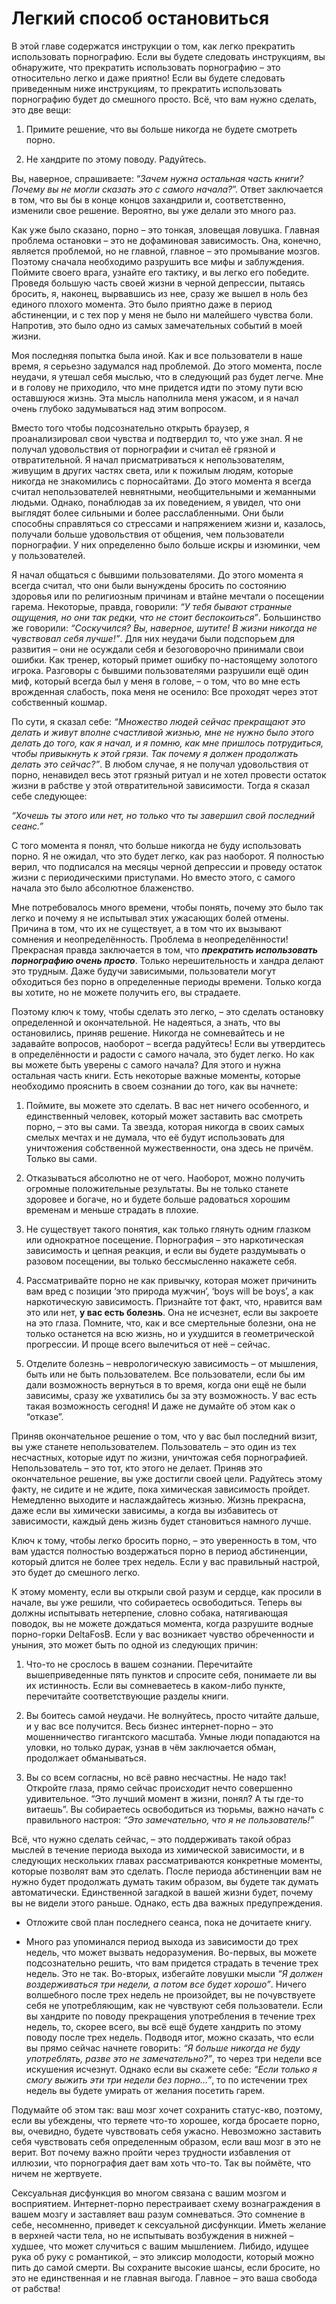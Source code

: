 # Легкий способ остановиться

В этой главе содержатся инструкции о том, как легко прекратить использовать порнографию. Если вы будете следовать инструкциям, вы обнаружите, что прекратить использовать порнографию -- это относительно легко и даже приятно! Если вы будете следовать приведенным ниже инструкциям, то прекратить использовать порнографию будет до смешного просто. Всё, что вам нужно сделать, это две вещи:

1.  Примите решение, что вы больше никогда не будете смотреть порно.

2.  Не хандрите по этому поводу. Радуйтесь.

Вы, наверное, спрашиваете: "*Зачем нужна остальная часть книги? Почему вы не могли сказать это с самого начала?*". Ответ заключается в том, что вы бы в конце концов захандрили и, соответственно, изменили свое решение. Вероятно, вы уже делали это много раз.

Как уже было сказано, порно -- это тонкая, зловещая ловушка. Главная проблема остановки -- это не дофаминовая зависимость. Она, конечно, является проблемой, но не главной, главное -- это промывание мозгов. Поэтому сначала необходимо разрушить все мифы и заблуждения. Поймите своего врага, узнайте его тактику, и вы легко его победите. Проведя большую часть своей жизни в черной депрессии, пытаясь бросить, я, наконец, вырвавшись из нее, сразу же вышел в ноль без единого плохого момента. Это было приятно даже в период абстиненции, и с тех пор у меня не было ни малейшего чувства боли. Напротив, это было одно из самых замечательных событий в моей жизни.

Моя последняя попытка была иной. Как и все пользователи в наше время, я серьезно задумался над проблемой. До этого момента, после неудачи, я утешал себя мыслью, что в следующий раз будет легче. Мне и в голову не приходило, что мне придется идти по этому пути всю оставшуюся жизнь. Эта мысль наполнила меня ужасом, и я начал очень глубоко задумываться над этим вопросом.

Вместо того чтобы подсознательно открыть браузер, я проанализировал свои чувства и подтвердил то, что уже знал. Я не получал удовольствия от порнографии и считал её грязной и отвратительной. Я начал присматриваться к непользователям, живущим в других частях света, или к пожилым людям, которые никогда не знакомились с порносайтами. До этого момента я всегда считал непользователей невнятными, необщительными и жеманными людьми. Однако, понаблюдав за их поведением, я увидел, что они выглядят более сильными и более расслабленными. Они были способны справляться со стрессами и напряжением жизни и, казалось, получали больше удовольствия от общения, чем пользователи порнографии. У них определенно было больше искры и изюминки, чем у пользователей.

Я начал общаться с бывшими пользователями. До этого момента я всегда считал, что они были вынуждены бросить по состоянию здоровья или по религиозным причинам и втайне мечтали о посещении гарема. Некоторые, правда, говорили: *"У тебя бывают странные ощущения, но они так редки, что не стоит беспокоиться"*. Большинство же говорили: *"Соскучился? Вы, наверное, шутите! В жизни никогда не чувствовал себя лучше!"*. Для них неудачи были подспорьем для развития -- они не осуждали себя и безоговорочно принимали свои ошибки. Как тренер, который примет ошибку по-настоящему золотого игрока. Разговоры с бывшими пользователями разрушили ещё один миф, который всегда был у меня в голове, -- о том, что во мне есть врожденная слабость, пока меня не осенило: Все проходят через этот собственный кошмар.

По сути, я сказал себе: *"Множество людей сейчас прекращают это делать и живут вполне счастливой жизнью, мне не нужно было этого делать до того, как я начал, и я помню, как мне пришлось потрудиться, чтобы привыкнуть к этой грязи. Так почему я должен продолжать делать это сейчас?"*. В любом случае, я не получал удовольствия от порно, ненавидел весь этот грязный ритуал и не хотел провести остаток жизни в рабстве у этой отвратительной зависимости. Тогда я сказал себе следующее:

*"Хочешь ты этого или нет, но только что ты завершил свой последний сеанс."*

С того момента я понял, что больше никогда не буду использовать порно. Я не ожидал, что это будет легко, как раз наоборот. Я полностью верил, что подписался на месяцы черной депрессии и проведу остаток жизни с периодическими приступами. Но вместо этого, с самого начала это было абсолютное блаженство.

Мне потребовалось много времени, чтобы понять, почему это было так легко и почему я не испытывал этих ужасающих болей отмены. Причина в том, что их не существует, а в том что их вызывают сомнения и неопределённость. Проблема в неопределённости! Прекрасная правда заключается в том, что ***прекратить использовать порнографию очень просто***. Только нерешительность и хандра делают это трудным. Даже будучи зависимыми, пользователи могут обходиться без порно в определенные периоды времени. Только когда вы хотите, но не можете получить его, вы страдаете.

Поэтому ключ к тому, чтобы сделать это легко, -- это сделать остановку определенной и окончательной. Не надеяться, а знать, что вы остановились, приняв решение. Никогда не сомневайтесь и не задавайте вопросов, наоборот -- всегда радуйтесь! Если вы утвердитесь в определённости и радости с самого начала, это будет легко. Но как вы можете быть уверены с самого начала? Для этого и нужна остальная часть книги. Есть некоторые важные моменты, которые необходимо прояснить в своем сознании до того, как вы начнете:

1.  Поймите, вы можете это сделать. В вас нет ничего особенного, и единственный человек, который может заставить вас смотреть порно, -- это вы сами. Та звезда, которая никогда в своих самых смелых мечтах и не думала, что её будут использовать для уничтожения собственной мужественности, она здесь не причём. Только вы сами.

2.  Отказываться абсолютно не от чего. Наоборот, можно получить огромные положительные результаты. Вы не только станете здоровее и богаче, но и будете больше радоваться хорошим временам и меньше страдать в плохие.

3.  Не существует такого понятия, как только глянуть одним глазком или однократное посещение. Порнография -- это наркотическая зависимость и цепная реакция, и если вы будете раздумывать о разовом посещении, вы только бессмысленно накажете себя.

4.  Рассматривайте порно не как привычку, которая может причинить вам вред с позиции 'это природа мужчин', 'boys will be boys', а как наркотическую зависимость. Признайте тот факт, что, нравится вам это или нет, **у вас есть болезнь**. Она не исчезнет, если вы закроете на это глаза. Помните, что, как и все смертельные болезни, она не только останется на всю жизнь, но и ухудшится в геометрической прогрессии. И проще всего вылечиться от неё -- сейчас.

5.  Отделите болезнь -- неврологическую зависимость -- от мышления, быть или не быть пользователем. Все пользователи, если бы им дали возможность вернуться в то время, когда они ещё не были зависимы, сразу же ухватились бы за эту возможность. У вас есть такая возможность сегодня! И даже не думайте об этом как о "отказе".

Приняв окончательное решение о том, что у вас был последний визит, вы уже станете непользователем. Пользователь -- это один из тех несчастных, которые идут по жизни, уничтожая себя порнографией. Непользователь -- это тот, кто этого не делает. Приняв это окончательное решение, вы уже достигли своей цели. Радуйтесь этому факту, не сидите и не ждите, пока химическая зависимость пройдет. Немедленно выходите и наслаждайтесь жизнью. Жизнь прекрасна, даже если вы химически зависимы, а когда вы избавитесь от зависимости, каждый день жизнь будет становиться намного лучше.

Ключ к тому, чтобы легко бросить порно, -- это уверенность в том, что вам удастся полностью воздержаться порно в период абстиненции, который длится не более трех недель. Если у вас правильный настрой, это будет до смешного легко.

К этому моменту, если вы открыли свой разум и сердце, как просили в начале, вы уже решили, что собираетесь освободиться. Теперь вы должны испытывать нетерпение, словно собака, натягивающая поводок, вы не можете дождаться момента, когда разрушите водные порно-горки DeltaFosB. Если у вас возникает чувство обреченности и уныния, это может быть по одной из следующих причин:

1.  Что-то не срослось в вашем сознании. Перечитайте вышеприведенные пять пунктов и спросите себя, понимаете ли вы их истинность. Если вы сомневаетесь в каком-либо пункте, перечитайте соответствующие разделы книги.

2.  Вы боитесь самой неудачи. Не волнуйтесь, просто читайте дальше, и у вас все получится. Весь бизнес интернет-порно -- это мошенничество гигантского масштаба. Умные люди попадаются на уловки, но только дурак, узнав в чём заключается обман, продолжает обманываться.

3.  Вы со всем согласны, но всё равно несчастны. Не надо так! Откройте глаза, прямо сейчас происходит нечто совершенно удивительное. "Это лучший момент в жизни, понял? А ты где-то витаешь". Вы собираетесь освободиться из тюрьмы, важно начать с правильного настроя: *"Это замечательно, что я не пользователь!"*

Всё, что нужно сделать сейчас, -- это поддерживать такой образ мыслей в течение периода выхода из химической зависимости, и в следующих нескольких главах рассматриваются конкретные моменты, которые позволят вам это сделать. После периода абстиненции вам не нужно будет продолжать думать таким образом, вы будете так думать автоматически. Единственной загадкой в вашей жизни будет, почему вы не видели этого раньше. Однако, есть два важных предупреждения.

-   Отложите свой план последнего сеанса, пока не дочитаете книгу.

-   Много раз упоминался период выхода из зависимости до трех недель, что может вызвать недоразумения. Во-первых, вы можете подсознательно решить, что вам придется страдать в течение трех недель. Это не так. Во-вторых, избегайте ловушки мысли *"Я должен воздерживаться три недели, а потом все будет хорошо"*. Ничего волшебного после трех недель не произойдет, вы не почувствуете себя не употребляющим, как не чувствуют себя пользователи. Если вы хандрите по поводу прекращения употребления в течение трех недель, то, скорее всего, вы всё ещё будете хандрить по этому поводу после трех недель. Подводя итог, можно сказать, что если вы прямо сейчас начнете говорить: *"Я больше никогда не буду употреблять, разве это не замечательно?"*, то через три недели все искушения исчезнут. Однако если вы скажете себе: *"Если только я смогу выжить эти три недели без порно..."*, то по истечении трех недель вы будете умирать от желания посетить гарем.

Подумайте об этом так: ваш мозг хочет сохранить статус-кво, поэтому, если вы убеждены, что теряете что-то хорошее, когда бросаете порно, вы, очевидно, будете чувствовать себя ужасно. Невозможно заставить себя чувствовать себя определенным образом, если ваш мозг в это не верит. Вот почему важно пройти через трудности избавления от иллюзии, что порнография дает вам хоть что-то. Так вы поймёте, что ничем не жертвуете.

Сексуальная дисфункция во многом связана с вашим мозгом и восприятием. Интернет-порно перестраивает схему вознаграждения в вашем мозгу и заставляет ваш разум сомневаться. Это сомнение в себе, несомненно, приведет к сексуальной дисфункции. Иметь желание в верхней части тела, но не испытывать возбуждения в нижней -- худшее, что может случиться с вашим мышлением. Либидо, идущее рука об руку с романтикой, -- это эликсир молодости, который можно пить до самой смерти. Вы сохраните высокие шансы, если бросите, но это не единственная и не главная выгода. Главное -- это ваша свобода от рабства!
